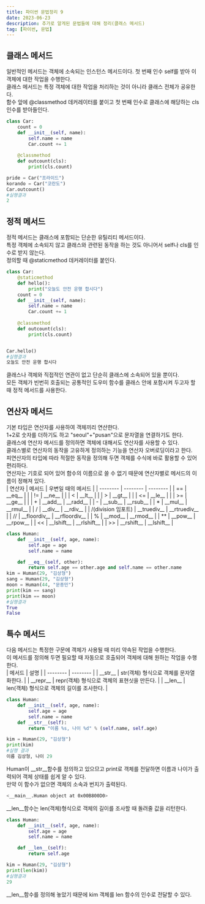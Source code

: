 ```yaml
---
title: 파이썬 문법정리 9
date: 2023-06-23
description: 추가로 알게된 문법들에 대해 정리(클래스 메서드)
tag: [파이썬, 문법]
---  
```


## 클래스 메서드  
일반적인 메서드는 객체에 소속되는 인스턴스 메서드이다. 첫 번째 인수 self를 받아 이 객체에 대한 작업을 수행한다.  
클래스 메서드는 특정 객체에 대한 작업을 처리하는 것이 아니라 클래스 전체가 공유한다.  
함수 앞에 @classmethod 데커레이터를 붙이고 첫 번째 인수로 클래스에 해당하는 cls인수를 받아들인다.  
```python
class Car:
    count = 0 
    def __init__(self, name):
        self.name = name
        Car.count += 1
    
    @classmethod
    def outcount(cls):
        print(cls.count)

pride = Car("프라이드")
korando = Car("코란도")
Car.outcount()
#실행결과
2
```

## 정적 메서드  
정적 메서드는 클래스에 포함되는 단순한 유틸리티 메서드이다.  
특정 객체에 소속되지 않고 클래스와 관련된 동작을 하는 것도 아니어서 self나 cls를 인수로 받지 않는다.  
정의할 때 @staticmethod 데커레이터를 붙인다.  
```python
class Car:
    @staticmethod
    def hello():
        print("오늘도 안전 운행 합시다")
    count = 0 
    def __init__(self, name):
        self.name = name
        Car.count += 1
    
    @classmethod
    def outcount(cls):
        print(cls.count)


Car.hello()
#실행결과
오늘도 안전 운행 합시다
```
클래스나 객체와 직접적인 연관이 없고 단순히 클래스에 소속되어 있을 뿐이다.  
모든 객체가 빈번히 호출되는 공통적인 도우미 함수를 클래스 안에 포함시켜 두고자 할 때 정적 메서드를 사용한다.  

## 연산자 메서드  
기본 타입은 연산자를 사용하여 객체끼리 연산한다.  
1+2로 숫자를 더하기도 하고 "seoul"+"pusan"으로 문자열을 연결하기도 한다.  
클래스에 연산자 메서드를 정의하면 객체에 대해서도 연산자를 사용할 수 있다.  
클래스별로 연산자의 동작을 고유하게 정의하는 기능을 연산자 오버로딩이라고 한다.  
피연산자의 타입에 따라 적절한 동작을 정의해 두면 객체를 수식에 바로 활용할 수 있어 편리하다.  
연산자는 기호로 되어 있어 함수의 이름으로 쓸 수 없기 때문에 연산자별로 메서드의 이름이 정해져 있다.  
| 연산자 | 메서드 | 우변일 때의 메서드 |
| -------- | -------- | -------- |
| &#61;&#61;   | &#95;&#95;eq&#95;&#95;   |  |
| &#33;&#61;  | &#95;&#95;ne&#95;&#95;   |  |
| &#60;   | &#95;&#95;lt&#95;&#95;   |  |
| &#62;   | &#95;&#95;gt&#95;&#95;   |  |
| &#60;&#61;   | &#95;&#95;le&#95;&#95;   |  |
| &#62;&#61;   | &#95;&#95;ge&#95;&#95;   |  |
| &#43;   | &#95;&#95;add&#95;&#95;   | &#95;&#95;radd&#95;&#95; |
| &#45;   | &#95;&#95;sub&#95;&#95;   | &#95;&#95;rsub&#95;&#95; |
| &#42;  | &#95;&#95;mul&#95;&#95;   | &#95;&#95;rmul&#95;&#95; |
| &#47;   | &#95;&#95;div&#95;&#95;   | &#95;&#95;rdiv&#95;&#95; |
| &#47;(division 임포트)   | &#95;&#95;truediv&#95;&#95;   | &#95;&#95;rtruediv&#95;&#95; |
| &#47;&#47;   | &#95;&#95;floordiv&#95;&#95;   | &#95;&#95;rfloordiv&#95;&#95; |
| &#37;   | &#95;&#95;mod&#95;&#95;   | &#95;&#95;rmod&#95;&#95; |
| &#42;&#42;  | &#95;&#95;pow&#95;&#95;   | &#95;&#95;rpow&#95;&#95; |
| &#60;&#60;  | &#95;&#95;lshift&#95;&#95;   | &#95;&#95;rlshift&#95;&#95; |
| &#62;&#62;   | &#95;&#95;rshift&#95;&#95;   | &#95;&#95;lshift&#95;&#95; |

```python
class Human:
    def __init__(self, age, name):
        self.age = age
        self.name = name

    def __eq__(self, other):
        return self.age == other.age and self.name == other.name
kim = Human(29, "김상형")
sang = Human(29, "김상형")
moon = Human(44, "문종민")
print(kim == sang)
print(kim == moon)
#실행결과
True
False
```

## 특수 메서드  
다음 메서드는 특정한 구문에 객체가 사용될 때 미리 약속된 작업을 수행한다.  
이 메서드를 정의해 두면 필요할 때 자동으로 호출되어 객체에 대해 원하는 작업을 수행한다.  
| 메서드 | 설명 |
| -------- | -------- |
| &#95;&#95;str&#95;&#95;   | str(객체) 형식으로 객체를 문자열화한다.   | 
| &#95;&#95;repr&#95;&#95;   | repr(객체) 형식으로 객체의 표현싯을 만든다.   |
| &#95;&#95;len&#95;&#95;   | len(객체) 형식으로 객체의 길이를 조사한다.   |

```python
class Human:
    def __init__(self, age, name):
        self.age = age
        self.name = name
    def __str__(self):
        return "이름 %s, 나이 %d" % (self.name, self.age)

kim = Human(29, "김상형")
print(kim)
#실행 결과
이름 김상형, 나이 29
```
Human이 __str__함수를 정의하고 있으므고 print로 객체를 전달하면 이름과 나이가 출력되어 객체 상태를 쉽게 알 수 있다.  
만약 이 함수가 없으면 객체의 소속과 번지가 출력된다. 
```bash 
<__main__.Human object at 0x00B800D0>
```

__len__함수는 len(객체)형식으로 객체의 길이를 조사할 때 돌려줄 값을 리턴한다.  
```python
class Human:
    def __init__(self, age, name):
        self.age = age
        self.name = name

    def __len__(self):
        return self.age

kim = Human(29, "김상형")
print(len(kim))
#실행결과
29
```
__len__함수를 정의해 놓았기 때문에 kim 객체를 len 함수의 인수로 전달할 수 있다.  

